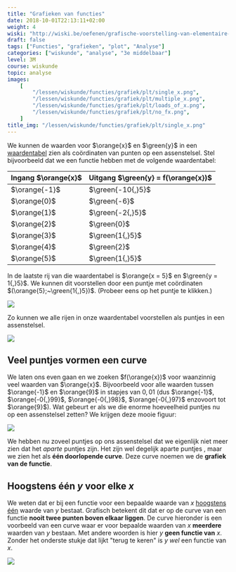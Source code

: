 ```yaml
---
title: "Grafieken van functies"
date: 2018-10-01T22:13:11+02:00
weight: 4
wiski: "http://wiski.be/oefenen/grafische-voorstelling-van-elementaire-functies/take"
draft: false
tags: ["Functies", "grafieken", "plot", "Analyse"]
categories: ["wiskunde", "analyse", "3e middelbaar"]
level: 3M
course: wiskunde
topic: analyse
images:
    [
        "/lessen/wiskunde/functies/grafiek/plt/single_x.png",
        "/lessen/wiskunde/functies/grafiek/plt/multiple_x.png",
        "/lessen/wiskunde/functies/grafiek/plt/loads_of_x.png",
        "/lessen/wiskunde/functies/grafiek/plt/no_fx.png",
    ]
title_img: "/lessen/wiskunde/functies/grafiek/plt/single_x.png"
---
```


We kunnen de waarden voor $\orange{x}$ en $\green{y}$ in een
[waardentabel](waardentabel) zien als coördinaten van punten op een
assenstelsel. Stel bijvoorbeeld dat we een functie hebben met de volgende
waardentabel:

| Ingang $\orange{x}$ | Uitgang $\green{y} = f(\orange{x})$ |
| ------------------- | ----------------------------------- |
| $\orange{-1}$       | $\green{-10{,}5}$                   |
| $\orange{0}$        | $\green{-6}$                        |
| $\orange{1}$        | $\green{-2{,}5}$                    |
| $\orange{2}$        | $\green{0}$                         |
| $\orange{3}$        | $\green{1{,}5}$                     |
| $\orange{4}$        | $\green{2}$                         |
| $\orange{5}$        | $\green{1{,}5}$                     |

In de laatste rij van die waardentabel is $\orange{x = 5}$ en $\green{y =
1{,}5}$. We kunnen dit voorstellen door een puntje met coördinaten
$(\orange{5};~\green{1{,}5})$. <Mute>(Probeer eens op het puntje te
klikken.)</Mute>

<Bokeh plot="plt/single_x.json" />

![](plt/single_x.png)

Zo kunnen we alle rijen in onze waardentabel voorstellen als puntjes in een
assenstelsel.

![](plt/multiple_x.png)

## Veel puntjes vormen een curve

We laten ons even gaan en we zoeken $f(\orange{x})$ voor waanzinnig veel
waarden van $\orange{x}$. Bijvoorbeeld voor alle waarden tussen $\orange{-1}$
en $\orange{9}$ in stapjes van $0{,}01$ (dus $\orange{-1}$, $\orange{-0{,}99}$,
$\orange{-0{,}98}$, $\orange{-0{,}97}$ enzovoort tot $\orange{9}$). Wat gebeurt
er als we die enorme hoeveelheid puntjes nu op een assenstelsel zetten? We
krijgen deze mooie figuur:

![](plt/loads_of_x.png)

We hebben nu zoveel puntjes op ons assenstelsel dat we eigenlijk niet meer zien
dat het _aparte_ puntjes zijn. Het zijn wel degelijk aparte puntjes <Mute
text="(beweeg maar eens over de grafiek)" />, maar we zien het als **één
doorlopende curve**.  Deze curve noemen we de **grafiek van de functie**.

## Hoogstens één $y$ voor elke $x$

We weten dat er bij een functie voor een bepaalde waarde van $x$ [hoogstens
één](intro#samengevat) waarde van $y$ bestaat. Grafisch betekent dit dat er op
de curve van een functie **nooit twee punten boven elkaar liggen**. De curve
hieronder is een voorbeeld van een curve waar er voor bepaalde waarden van $x$
**meerdere** waarden van $y$ bestaan. Met andere woorden is hier $y$ **geen
functie van** $x$. Zonder het onderste stukje dat lijkt "terug te keren" is
$y$ _wel_ een functie van $x$.

![](plt/no_fx.png)
